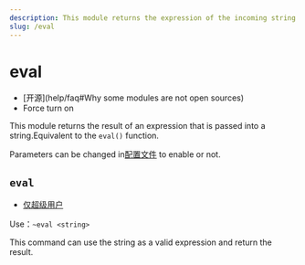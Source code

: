 ```yaml
---
description: This module returns the expression of the incoming string
slug: /eval
---
```


# eval

-   [开源]\(help/faq#Why some modules are not open sources)
-   Force turn on

This module returns the result of an expression that is passed into a string.Equivalent to the `eval()` function.

Parameters can be changed in[配置文件](development/config) to enable or not.

## `eval`

-   [仅超级用户](permissions)

Use：`~eval <string>`

This command can use the string as a valid expression and return the result.
